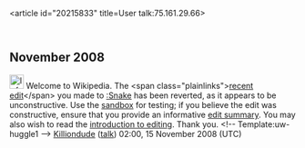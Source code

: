 <article id="20215833" title=User talk:75.161.29.66>
	<talkpage id="20215833" title="User talk:75.161.29.66">

== November 2008 ==

[[Image:Information.png|25px]] Welcome to Wikipedia. The &lt;span class=&quot;plainlinks&quot;&gt;[http://en.wikipedia.org/wiki/Snake?diff=251886953 recent edit]&lt;/span&gt; you made to [[:Snake]] has been reverted, as it appears to be unconstructive. Use the [[Wikipedia:Sandbox|sandbox]] for testing; if you believe the edit was constructive, ensure that you provide an informative [[Help:Edit summary|edit summary]]. You may also wish to read the [[Wikipedia:Introduction|introduction to editing]]. Thank you. &lt;!-- Template:uw-huggle1 --&gt; [[User:Killiondude|Killiondude]] ([[User talk:Killiondude|talk]]) 02:00, 15 November 2008 (UTC)
	</talkpage>
</article>